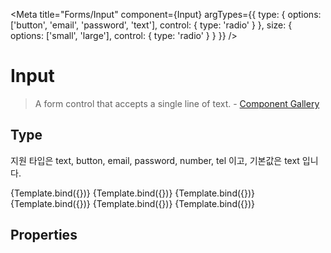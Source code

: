 

<Meta
  title="Forms/Input"
  component={Input}
  argTypes={{
    type: {
      options: ['button', 'email', 'password', 'text'],
      control: { type: 'radio' }
    },
    size: {
      options: ['small', 'large'],
      control: { type: 'radio' }
    }
  }}
/>


# Input

> A form control that accepts a single line of text. - [Component Gallery](https://component.gallery/components/text-input/)

## Type

지원 타입은 text, button, email, password, number, tel 이고, 기본값은 text 입니다.

<Canvas isColumn>
  <Story
    name="Type Text"
    args={{
      label: "Text (Default)",
      type: 'text',
      value: '다람쥐 헌 쳇바퀴에 타고파'
    }}>
    {Template.bind({})}
  </Story>
  <Story
    name="Type Button"
    args={{
      label: "Button",
      type: 'button',
      value: '다람쥐 헌 쳇바퀴에 타고파'
    }}>
    {Template.bind({})}
  </Story>
  <Story
    name="Type Email"
    args={{
      label: "Email",
      type: 'email',
      value: 'sarojaba@gmail.com'
    }}>
    {Template.bind({})}
  </Story>
  <Story
    name="Type Password"
    args={{
      label: "Password",
      type: 'password',
      value: '다람쥐 헌 쳇바퀴에 타고파'
    }}>
    {Template.bind({})}
  </Story>
  <Story
    name="Type Number"
    args={{
      label: 'Number',
      type: 'number',
      value: 1
    }}>
    {Template.bind({})}
  </Story>
  <Story
    name="Type Phone"
    args={{
      label: 'Phone',
      type: 'tel',
      value: '010-1234-5678'
    }}>
    {Template.bind({})}
  </Story>
</Canvas>

## Properties

<ArgsTable />